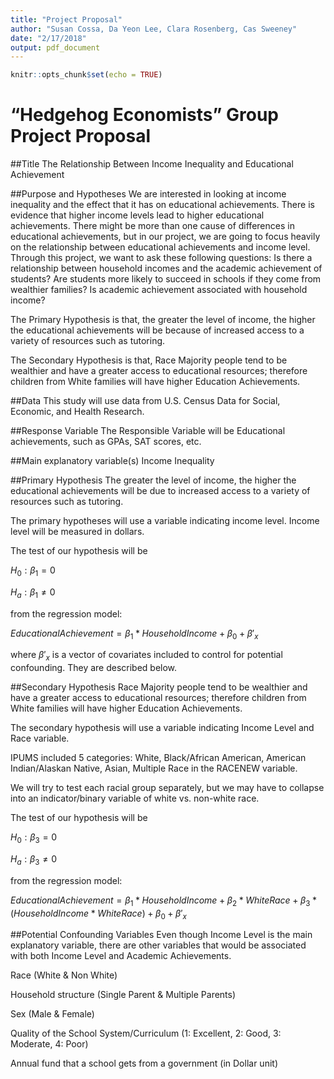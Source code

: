 ```yaml
---
title: "Project Proposal"
author: "Susan Cossa, Da Yeon Lee, Clara Rosenberg, Cas Sweeney"
date: "2/17/2018"
output: pdf_document
---
```


```r
knitr::opts_chunk$set(echo = TRUE)
```

# "Hedgehog Economists" Group Project Proposal

##Title
The Relationship Between Income Inequality and Educational Achievement

##Purpose and Hypotheses
We are interested in looking at income inequality and the effect that it has on educational achievements. There is evidence that higher income levels lead to higher educational achievements. There might be more than one cause of differences in educational achievements, but in our project, we are going to focus heavily on the relationship between educational achievements and income level. Through this project, we want to ask these following questions: Is there a relationship between household incomes and the academic achievement of students? Are students more likely to succeed in schools if they come from wealthier families? Is academic achievement associated with household income?

The Primary Hypothesis is that, the greater the level of income, the higher the educational achievements will be because of increased access to a variety of resources such as tutoring.

The Secondary Hypothesis is that, Race Majority people tend to be wealthier and have a greater access to educational resources; therefore children from White families will have higher Education Achievements.

##Data
This study will use data from U.S. Census Data for Social, Economic, and Health Research.

##Response Variable
The Responsible Variable will be Educational achievements, such as GPAs, SAT scores, etc.

##Main explanatory variable(s)
Income Inequality

##Primary Hypothesis
The greater the level of income, the higher the educational achievements will be due to increased access to a variety of resources such as tutoring.

The primary hypotheses will use a variable indicating income level. Income level will be measured in dollars. 

The test of our hypothesis will be

$H_0: \beta_1=0$

$H_a: \beta_1 \neq 0$

from the regression model:

  $Educational Achievement = \beta_1 * Household Income + \beta_0 + \beta'_x$

where $\beta'_x$ is a vector of covariates included to control for potential confounding. They are described below.

##Secondary Hypothesis
Race Majority people tend to be wealthier and have a greater access to educational resources; therefore children from White families will have higher Education Achievements. 

The secondary hypothesis will use a variable indicating Income Level and Race variable. 

IPUMS included 5 categories: White, Black/African American, American Indian/Alaskan Native, Asian, Multiple Race in the RACENEW variable.

We will try to test each racial group separately, but we may have to collapse into an indicator/binary variable of white vs. non-white race.

The test of our hypothesis will be

$H_0: \beta_3=0$

$H_a: \beta_3 \neq 0$

from the regression model:

  $Educational Achievement = \beta_1 * Household Income + \beta_2 * WhiteRace + \beta_3 * (Household Income * WhiteRace) + \beta_0 + \beta'_x$

##Potential Confounding Variables
Even though Income Level is the main explanatory variable, there are other variables that would be associated with both Income Level and Academic Achievements. 
  
  Race (White & Non White)
  
  Household structure (Single Parent & Multiple Parents)
  
  Sex (Male & Female)
  
  Quality of the School System/Curriculum (1: Excellent, 2: Good, 3: Moderate, 4: Poor)
  
  Annual fund that a school gets from a government (in Dollar unit)